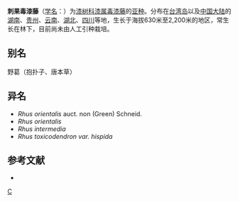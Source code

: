 {{Infraspeciesbox
| genus = Toxicodendron
| species link = 毒漆藤
| species = radicans
| subspecies = hispidum
| authority = (Engl.) Gillis
| synonyms = 
* ''Rhus radicans'' subsp. ''hispidum''
* ''Rhus orientalis''
* ''Rhus intermedia''
* ''Rhus toxicodendron var. hispida''
}}

'''刺果毒漆藤'''（[[学名|学名]]：{{lang|la|''Toxicodendron radicans'' subsp. ''hispidum''}}）为[[漆树科|漆树科]][[漆属|漆属]][[毒漆藤|毒漆藤]]的[[亚种|亚种]]。分布在[[台湾岛|台湾岛]]以及[[中国大陆|中国大陆]]的[[湖南|湖南]]、[[贵州|贵州]]、[[云南|云南]]、[[湖北|湖北]]、[[四川|四川]]等地，生长于海拔630米至2,200米的地区，常生长在林下，目前尚未由人工引种栽培。

== 别名 ==
野葛（抱扑子、唐本草）

== 异名 ==
* ''Rhus orientalis'' auct. non (Green) Schneid.
* ''Rhus orientalis''
* ''Rhus intermedia''
* ''Rhus toxicodendron var. hispida''

== 参考文献 ==
<div class="references-small">
* {{cite web| url =http://www.bioinfo.cn/db05/KmzwSpecies.php?action=view&id=501| title =刺果毒漆藤（亚种）| work =《中国高等植物数据库全库》| publisher =中国科学院微生物研究所| author =昆明植物研究所| accessdate =2009-02-21| deadurl =yes| archiveurl =https://web.archive.org/web/20160305051541/http://www.bioinfo.cn/db05/KmzwSpecies.php?action=view&id=501| archivedate =2016-03-05}}
</div>
{{Taxonbar|from=Q10898573}}

[[Category:漆属|C]]